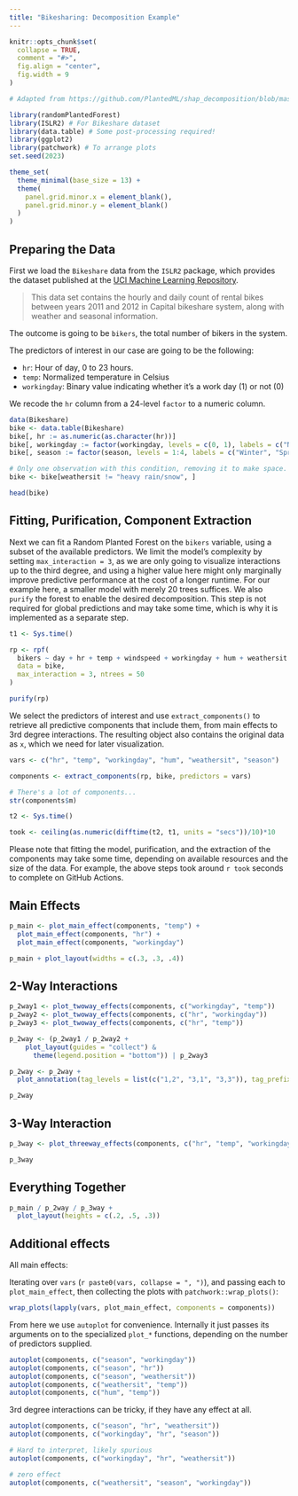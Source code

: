 ```yaml
---
title: "Bikesharing: Decomposition Example"
---
```


```r
knitr::opts_chunk$set(
  collapse = TRUE,
  comment = "#>",
  fig.align = "center",
  fig.width = 9
)

# Adapted from https://github.com/PlantedML/shap_decomposition/blob/master/bike_example/bike_example.R
```

```r
library(randomPlantedForest)
library(ISLR2) # For Bikeshare dataset
library(data.table) # Some post-processing required!
library(ggplot2)
library(patchwork) # To arrange plots
set.seed(2023)

theme_set(
  theme_minimal(base_size = 13) +
  theme(
    panel.grid.minor.x = element_blank(),
    panel.grid.minor.y = element_blank()
  )
)
```

## Preparing the Data

First we load the `Bikeshare` data from the `ISLR2` package, which provides the dataset published at the [UCI Machine Learning Repository](https://archive.ics.uci.edu/ml/datasets/bike+sharing+dataset).

> This data set contains the hourly and daily count of rental bikes between years 2011 and 2012 in Capital bikeshare system, along with weather and seasonal information.

The outcome is going to be `bikers`, the total number of bikers in the system.

The predictors of interest in our case are going to be the following:

- `hr`: Hour of day, 0 to 23 hours.
- `temp`: Normalized temperature in Celsius
- `workingday`: Binary value indicating whether it's a work day (1) or not (0)

We recode the `hr` column from a 24-level `factor` to a numeric column.

```r
data(Bikeshare)
bike <- data.table(Bikeshare)
bike[, hr := as.numeric(as.character(hr))]
bike[, workingday := factor(workingday, levels = c(0, 1), labels = c("No Workingday", "Workingday"))]
bike[, season := factor(season, levels = 1:4, labels = c("Winter", "Spring", "Summer", "Fall"))]

# Only one observation with this condition, removing it to make space.
bike <- bike[weathersit != "heavy rain/snow", ] 

head(bike)
```


## Fitting, Purification, Component Extraction

Next we can fit a Random Planted Forest on the `bikers` variable, using a subset of the available predictors.
We limit the model's complexity by setting `max_interaction = 3`, as we are only going to visualize interactions up to the third degree, and using a higher value here might only marginally improve predictive performance at the cost of a longer runtime.
For our example here, a smaller model with merely 20 trees suffices.
We also `purify` the forest to enable the desired decomposition.
This step is not required for global predictions and may take some time, which is why it is implemented as a separate step.

```r
t1 <- Sys.time()
```


```r
rp <- rpf(
  bikers ~ day + hr + temp + windspeed + workingday + hum + weathersit + season,
  data = bike,
  max_interaction = 3, ntrees = 50
)

purify(rp)
```

We select the predictors of interest and use `extract_components()` to retrieve all predictive components that include them,
from main effects to 3rd degree interactions.
The resulting object also contains the original data as `x`, which we need for later visualization.

```r
vars <- c("hr", "temp", "workingday", "hum", "weathersit", "season")

components <- extract_components(rp, bike, predictors = vars)

# There's a lot of components...
str(components$m)
```

```r
t2 <- Sys.time()

took <- ceiling(as.numeric(difftime(t2, t1, units = "secs"))/10)*10
```

Please note that fitting the model, purification, and the extraction of the components may take some time, depending on available resources and the size of the data.
For example, the above steps took around `r took` seconds to complete on GitHub Actions.

## Main Effects

```r
p_main <- plot_main_effect(components, "temp") +
  plot_main_effect(components, "hr") +
  plot_main_effect(components, "workingday")

p_main + plot_layout(widths = c(.3, .3, .4))
```

## 2-Way Interactions

```r
p_2way1 <- plot_twoway_effects(components, c("workingday", "temp"))
p_2way2 <- plot_twoway_effects(components, c("hr", "workingday"))
p_2way3 <- plot_twoway_effects(components, c("hr", "temp"))

p_2way <- (p_2way1 / p_2way2 + 
    plot_layout(guides = "collect") &
      theme(legend.position = "bottom")) | p_2way3

p_2way <- p_2way + 
  plot_annotation(tag_levels = list(c("1,2", "3,1", "3,3")), tag_prefix = "m(", tag_suffix = ")")

p_2way
```

## 3-Way Interaction

```r
p_3way <- plot_threeway_effects(components, c("hr", "temp", "workingday"))

p_3way
```

## Everything Together

```r
p_main / p_2way / p_3way + 
  plot_layout(heights = c(.2, .5, .3))
```

## Additional effects


All main effects:

Iterating over `vars` (`r paste0(vars, collapse = ", ")`), and passing each to `plot_main_effect`, then collecting the plots with `patchwork::wrap_plots()`:

```r
wrap_plots(lapply(vars, plot_main_effect, components = components))
```

From here we use `autoplot` for convenience. Internally it just passes its arguments on to the specialized `plot_*` functions, depending on the number of predictors supplied.

```r
autoplot(components, c("season", "workingday"))
autoplot(components, c("season", "hr"))
autoplot(components, c("season", "weathersit"))
autoplot(components, c("weathersit", "temp"))
autoplot(components, c("hum", "temp"))
```


3rd degree interactions can be tricky, if they have any effect at all.

```r
autoplot(components, c("season", "hr", "weathersit"))
autoplot(components, c("workingday", "hr", "season"))

# Hard to interpret, likely spurious
autoplot(components, c("workingday", "hr", "weathersit"))

# zero effect
autoplot(components, c("weathersit", "season", "workingday"))
```

